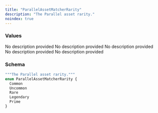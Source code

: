 ```yaml
---
title: "ParallelAssetMatcherRarity"
description: "The Parallel asset rarity."
noindex: true
---
```


### Values

<ResponseField name="Common" type="enum">
  No description provided
</ResponseField>

<ResponseField name="Uncommon" type="enum">
  No description provided
</ResponseField>

<ResponseField name="Rare" type="enum">
  No description provided
</ResponseField>

<ResponseField name="Legendary" type="enum">
  No description provided
</ResponseField>

<ResponseField name="Prime" type="enum">
  No description provided
</ResponseField>

### Schema


```graphql 
"""The Parallel asset rarity."""
enum ParallelAssetMatcherRarity {
  Common
  Uncommon
  Rare
  Legendary
  Prime
}
```
